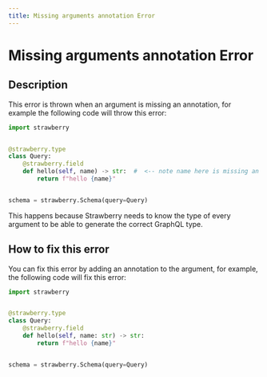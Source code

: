 ```yaml
---
title: Missing arguments annotation Error
---
```


# Missing arguments annotation Error

## Description

This error is thrown when an argument is missing an annotation, for example the
following code will throw this error:

```python
import strawberry


@strawberry.type
class Query:
    @strawberry.field
    def hello(self, name) -> str:  #  <-- note name here is missing an annotation
        return f"hello {name}"


schema = strawberry.Schema(query=Query)
```

This happens because Strawberry needs to know the type of every argument to be
able to generate the correct GraphQL type.

## How to fix this error

You can fix this error by adding an annotation to the argument, for example, the
following code will fix this error:

```python
import strawberry


@strawberry.type
class Query:
    @strawberry.field
    def hello(self, name: str) -> str:
        return f"hello {name}"


schema = strawberry.Schema(query=Query)
```